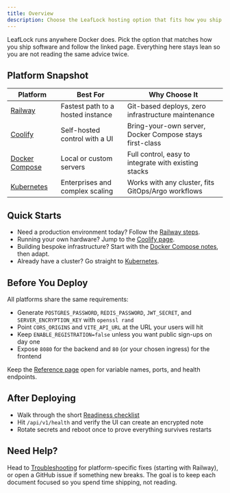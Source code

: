 ```yaml
---
title: Overview
description: Choose the LeafLock hosting option that fits how you ship and jump straight to the right page.
---
```


LeafLock runs anywhere Docker does. Pick the option that matches how you ship software and follow the linked page. Everything here stays lean so you are not reading the same advice twice.

## Platform Snapshot

| Platform | Best For | Why Choose It |
| --- | --- | --- |
| [Railway](./railway/) | Fastest path to a hosted instance | Git-based deploys, zero infrastructure maintenance |
| [Coolify](./coolify/) | Self-hosted control with a UI | Bring-your-own server, Docker Compose stays first-class |
| [Docker Compose](./docker/) | Local or custom servers | Full control, easy to integrate with existing stacks |
| [Kubernetes](./kubernetes/) | Enterprises and complex scaling | Works with any cluster, fits GitOps/Argo workflows |

## Quick Starts

- Need a production environment today? Follow the [Railway steps](./railway/).
- Running your own hardware? Jump to the [Coolify page](./coolify/).
- Building bespoke infrastructure? Start with the [Docker Compose notes](./docker/), then adapt.
- Already have a cluster? Go straight to [Kubernetes](./kubernetes/).

## Before You Deploy

All platforms share the same requirements:

- Generate `POSTGRES_PASSWORD`, `REDIS_PASSWORD`, `JWT_SECRET`, and `SERVER_ENCRYPTION_KEY` with `openssl rand`
- Point `CORS_ORIGINS` and `VITE_API_URL` at the URL your users will hit
- Keep `ENABLE_REGISTRATION=false` unless you want public sign-ups on day one
- Expose `8080` for the backend and `80` (or your chosen ingress) for the frontend

Keep the [Reference page](/reference/) open for variable names, ports, and health endpoints.

## After Deploying

- Walk through the short [Readiness checklist](./deployment-readiness/)
- Hit `/api/v1/health` and verify the UI can create an encrypted note
- Rotate secrets and reboot once to prove everything survives restarts

## Need Help?

Head to [Troubleshooting](/troubleshooting/) for platform-specific fixes (starting with Railway), or open a GitHub issue if something new breaks. The goal is to keep each document focused so you spend time shipping, not reading.
